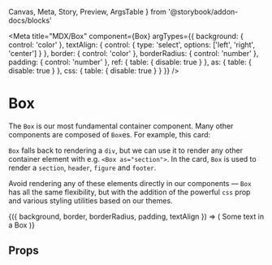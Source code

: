   Canvas,
  Meta,
  Story,
  Preview,
  ArgsTable
} from '@storybook/addon-docs/blocks'


<Meta
  title="MDX/Box"
  component={Box}
  argTypes={{
    background: { control: 'color' },
    textAlign: {
      control: { type: 'select', options: ['left', 'right', 'center'] }
    },
    border: { control: 'color' },
    borderRadius: { control: 'number' },
    padding: { control: 'number' },
    ref: { table: { disable: true } },
    as: { table: { disable: true } },
    css: { table: { disable: true } }
  }}
/>

# Box

The `Box` is our most fundamental container component. Many other components are composed of `Box`es. For example, this card:

<Card />

`Box` falls back to rendering a `div`, but we can use it to render any other container element with e.g. `<Box as="section">`. In the card, `Box` is used to render a `section`,
`header`, `figure` and `footer`.

Avoid rendering any of these elements directly in our components — `Box` has all the same flexibility, but with the
addition of the powerful `css` prop and various styling utilities based on our themes.

<Canvas>
  <Story
    name="Basic"
    args={{
      background: 'white',
      border: '#ebebeb',
      borderRadius: 8,
      padding: 8,
      textAlign: 'center'
    }}
  >
    {({ background, border, borderRadius, padding, textAlign }) => (
      <Box
        as="section"
        css={{
          height: '250px',
          width: '250px',
          margin: 'auto',
          display: 'flex',
          flexDirection: 'column',
          justifyContent: 'center',
          backgroundColor: background,
          border: `1px solid ${border}`,
          borderRadius,
          textAlign,
          fontFamily: 'sans-serif',
          boxShadow: 'rgba(100, 100, 111, 0.2) 0px 7px 29px 0px',
          padding
        }}
      >
        Some text in a Box
      </Box>
    )}
  </Story>
</Canvas>

## Props

<ArgsTable of={Box} />
